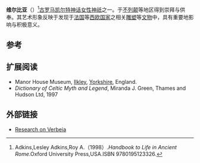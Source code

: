 {{Infobox deity|type=Irish

| god_of = 沃夫河神
}}
'''维尔比亚'''（{{lang-en|Verbeia}}）<ref>Adkins,Lesley Adkins,Roy A.（1998）.''Handbook to Life in Ancient Rome''.Oxford University Press,USA.ISBN 9780195123326.</ref>[[古罗马|古罗马]][[凯尔特|凯尔特]][[神话|神话]][[女性|女性]][[神祇|神祇]]之一。于[[不列颠|不列颠]]等地区得到崇拜与供奉。其艺术形象反映于发现于[[法国|法国]]等[[西欧|西欧]][[国家|国家]]之相关[[雕塑|雕塑]]等[[文物|文物]]中，具有重要地影响与积极意义。

== 参考 ==
{{reflist}}

==扩展阅读==
*Manor House Museum, [[Ilkley|Ilkley]], [[Yorkshire|Yorkshire]], England.
*''Dictionary of Celtic Myth and Legend'', Miranda J. Green, Thames and Hudson Ltd, 1997

==外部链接==
*[http://dreamflesh.com/projects/verbeia/research/ Research on Verbeia]

{{Gaulish-Brythonic mythology}}